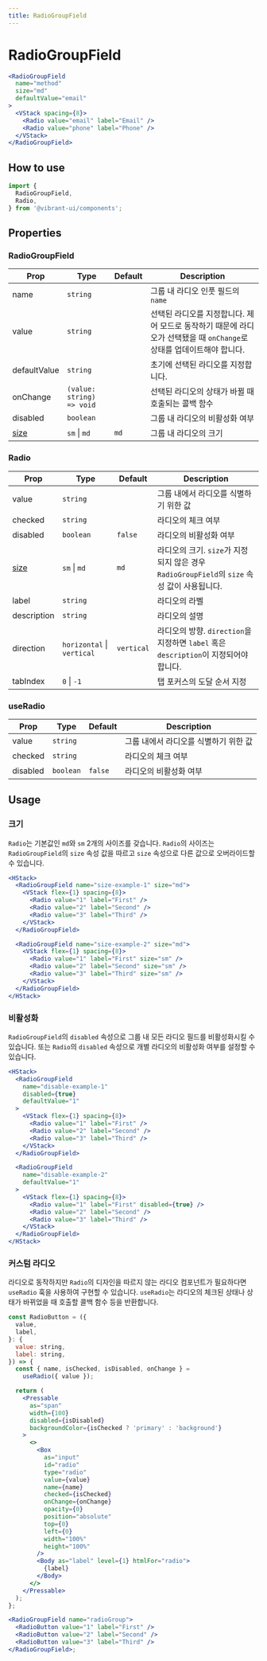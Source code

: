 ```yaml
---
title: RadioGroupField
---
```


# RadioGroupField

```jsx live
<RadioGroupField
  name="method"
  size="md"
  defaultValue="email"
>
  <VStack spacing={8}>
    <Radio value="email" label="Email" />
    <Radio value="phone" label="Phone" />
  </VStack>
</RadioGroupField>
```

## How to use

```jsx
import {
  RadioGroupField,
  Radio,
} from '@vibrant-ui/components';
```

## Properties

### RadioGroupField

| Prop          | Type                      | Default | Description                                                                                                           |
| ------------- | ------------------------- | ------- | --------------------------------------------------------------------------------------------------------------------- |
| name          | `string`                  |         | 그룹 내 라디오 인풋 필드의 `name`                                                                                     |
| value         | `string`                  |         | 선택된 라디오를 지정합니다. 제어 모드로 동작하기 때문에 라디오가 선택됐을 때 `onChange`로 상태를 업데이트해야 합니다. |
| defaultValue  | `string`                  |         | 초기에 선택된 라디오를 지정합니다.                                                                                    |
| onChange      | `(value: string) => void` |         | 선택된 라디오의 상태가 바뀔 때 호출되는 콜백 함수                                                                     |
| disabled      | `boolean`                 |         | 그룹 내 라디오의 비활성화 여부                                                                                        |
| [size](#크기) | `sm` \| `md`              | `md`    | 그룹 내 라디오의 크기                                                                                                 |

### Radio

| Prop          | Type                       | Default    | Description                                                                                 |
| ------------- | -------------------------- | ---------- | ------------------------------------------------------------------------------------------- |
| value         | `string`                   |            | 그룹 내에서 라디오를 식별하기 위한 값                                                       |
| checked       | `string`                   |            | 라디오의 체크 여부                                                                          |
| disabled      | `boolean`                  | `false`    | 라디오의 비활성화 여부                                                                      |
| [size](#크기) | `sm` \| `md`               | `md`       | 라디오의 크기. `size`가 지정되지 않은 경우 `RadioGroupField`의 `size` 속성 값이 사용됩니다. |
| label         | `string`                   |            | 라디오의 라벨                                                                               |
| description   | `string`                   |            | 라디오의 설명                                                                               |
| direction     | `horizontal` \| `vertical` | `vertical` | 라디오의 방향. `direction`을 지정하면 `label` 혹은 `description`이 지정되어야 합니다.       |
| tabIndex      | `0` \| `-1`                |            | 탭 포커스의 도달 순서 지정                                                                  |

### useRadio

| Prop     | Type      | Default | Description                           |
| -------- | --------- | ------- | ------------------------------------- |
| value    | `string`  |         | 그룹 내에서 라디오를 식별하기 위한 값 |
| checked  | `string`  |         | 라디오의 체크 여부                    |
| disabled | `boolean` | `false` | 라디오의 비활성화 여부                |

## Usage

### 크기

`Radio`는 기본값인 `md`와 `sm` 2개의 사이즈를 갖습니다. `Radio`의 사이즈는`RadioGroupField`의 `size` 속성 값을 따르고 `size` 속성으로 다른 값으로 오버라이드할 수 있습니다.

```jsx live
<HStack>
  <RadioGroupField name="size-example-1" size="md">
    <VStack flex={1} spacing={8}>
      <Radio value="1" label="First" />
      <Radio value="2" label="Second" />
      <Radio value="3" label="Third" />
    </VStack>
  </RadioGroupField>

  <RadioGroupField name="size-example-2" size="md">
    <VStack flex={1} spacing={8}>
      <Radio value="1" label="First" size="sm" />
      <Radio value="2" label="Second" size="sm" />
      <Radio value="3" label="Third" size="sm" />
    </VStack>
  </RadioGroupField>
</HStack>
```

### 비활성화

`RadioGroupField`의 `disabled` 속성으로 그룹 내 모든 라디오 필드를 비활성화시킬 수 있습니다. 또는 `Radio`의 `disabled` 속성으로 개별 라디오의 비활성화 여부를 설정할 수 있습니다.

```jsx live
<HStack>
  <RadioGroupField
    name="disable-example-1"
    disabled={true}
    defaultValue="1"
  >
    <VStack flex={1} spacing={8}>
      <Radio value="1" label="First" />
      <Radio value="2" label="Second" />
      <Radio value="3" label="Third" />
    </VStack>
  </RadioGroupField>

  <RadioGroupField
    name="disable-example-2"
    defaultValue="1"
  >
    <VStack flex={1} spacing={8}>
      <Radio value="1" label="First" disabled={true} />
      <Radio value="2" label="Second" />
      <Radio value="3" label="Third" />
    </VStack>
  </RadioGroupField>
</HStack>
```

### 커스텀 라디오

라디오로 동작하지만 `Radio`의 디자인을 따르지 않는 라디오 컴포넌트가 필요하다면 `useRadio` 훅을 사용하여 구현할 수 있습니다.
`useRadio`는 라디오의 체크된 상태나 상태가 바뀌었을 때 호출할 콜백 함수 등을 반환합니다.

```jsx
const RadioButton = ({
  value,
  label,
}: {
  value: string,
  label: string,
}) => {
  const { name, isChecked, isDisabled, onChange } =
    useRadio({ value });

  return (
    <Pressable
      as="span"
      width={100}
      disabled={isDisabled}
      backgroundColor={isChecked ? 'primary' : 'background'}
    >
      <>
        <Box
          as="input"
          id="radio"
          type="radio"
          value={value}
          name={name}
          checked={isChecked}
          onChange={onChange}
          opacity={0}
          position="absolute"
          top={0}
          left={0}
          width="100%"
          height="100%"
        />
        <Body as="label" level={1} htmlFor="radio">
          {label}
        </Body>
      </>
    </Pressable>
  );
};

<RadioGroupField name="radioGroup">
  <RadioButton value="1" label="First" />
  <RadioButton value="2" label="Second" />
  <RadioButton value="3" label="Third" />
</RadioGroupField>;
```
